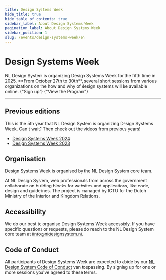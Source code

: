 ```yaml
---
title: Design Systems Week
hide_title: true
hide_table_of_contents: true
sidebar_label: About Design Systems Week
pagination_label: About Design Systems Week
sidebar_position: 1
slug: /events/design-systems-week/en
---
```



# Design Systems Week

<Paragraph lead>
  NL Design System is organizing Design Systems Week for the fifth time in 2025. **From October 27th to 30th**, several
  short sessions from various organizations on the how and why of design systems will be available online.
</Paragraph>

<ActionGroup>
  <ButtonLink href="/events/design-systems-week/en/sign-up" appearance="primary-action">
    {"Sign up"}
    <IconChevronRight />
  </ButtonLink>
  <ButtonLink href="/events/design-systems-week/en/sign-up" appearance="secondary-action">
    {"View the Program"}
    <IconChevronRight />
  </ButtonLink>
</ActionGroup>

---

## Previous editions

This is the 5th year that NL Design System is organizing Design Systems Week. Can't wait? Then check out the videos from previous years!

- [Design Systems Week 2024](/events/design-systems-week-2024/en/program)
- [Design Systems Week 2023](/events/design-systems-week-2023/en/program)

## Organisation

Design Systems Week is organised by the NL Design System core team.

At NL Design System, web professionals from across the government collaborate on building blocks for websites and applications, like code, design and guidelines. The project is managed by ICTU for the Dutch Ministry of the Interior and Kingdom Relations.

## Accessibility

We do our best to organise Design Systems Week accessibly. If you have specific questions or requests, please do reach to the NL Design System core team at i[info@nldesignsystem.nl](mailto:info@nldesignsystem.nl).

## Code of Conduct

All participants of Design Systems Week are expected to abide by our [NL Design System Code of Conduct](https://github.com/nl-design-system/.github/blob/main/CODE_OF_CONDUCT.md) van toepassing. By signing up for one or more sessions you've agreed to these terms.
